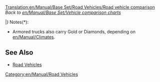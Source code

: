 [[Translation:en/Manual/Base Set/Road Vehicles/Road vehicle comparison]]
''Back to [[en/Manual/Base Set/Vehicle comparison charts]]''

{{en/Manual/Base Set/Road Vehicles/RoadVehicleHeader}}
{{en/Manual/Base Set/Road Vehicles/Tablespacer|11}}
{{en/Manual/Base Set/Road Vehicles/RoadVehicleRow|TSR|1930|MPS Regal Bus         |4,920|9,840|426|852|56|35|31 passengers|12}}
{{en/Manual/Base Set/Road Vehicles/RoadVehicleRow|TSR|1964|Hereford Leopard Bus  |5,740|11,480|600|1,200|88|55|35 passengers|15}}
{{en/Manual/Base Set/Road Vehicles/RoadVehicleRow|TSR|1987|Foster Bus            |6,150|12,300|834|1,668|112|70|37 passengers|15}}
{{en/Manual/Base Set/Road Vehicles/RoadVehicleRow|TSR|2008|Foster MkII Bus       |6,560|13,120|1,125|2,250|127|79|40 passengers|15}}
{{en/Manual/Base Set/Road Vehicles/RoadVehicleRow|Y  |1946|Ploddyphut MkI Bus    |4,920|9,840|426|852|56|35|30 passengers|15}}
{{en/Manual/Base Set/Road Vehicles/RoadVehicleRow|Y  |1972|Ploddyphut MkII Bus   |5,740|11,480|801|1,602|96|60|35 passengers|15}}
{{en/Manual/Base Set/Road Vehicles/RoadVehicleRow|Y  |2010|Ploddyphut MkIII Bus  |6,560|13,120|1,125|2,250|120|75|38 passengers|15}}
{{en/Manual/Base Set/Road Vehicles/Tablespacer|11}}
{{en/Manual/Base Set/Road Vehicles/RoadVehicleRow|TSR|1935|MPS Mail Truck        |4,715|9,430|421|842|48|30|22 bags of mail|15}}
{{en/Manual/Base Set/Road Vehicles/RoadVehicleRow|TSR|1980|Reynard Mail Truck    |5,535|11,070|787|1,574|88|55|28 bags of mail|15}}
{{en/Manual/Base Set/Road Vehicles/RoadVehicleRow|TSR|2018|Perry Mail Truck      |5,945|11,890|1,125|2,250|112|70|30 bags of mail|15}}
{{en/Manual/Base Set/Road Vehicles/RoadVehicleRow|Y  |1935|MightyMover Mail Truck|6,289|12,578|562|1,124|48|30|22 bags of mail|15}}
{{en/Manual/Base Set/Road Vehicles/RoadVehicleRow|Y  |1980|Powernaught Mail Truck|7,382|14,764|1,050|2,100|88|55|28 bags of mail|15}}
{{en/Manual/Base Set/Road Vehicles/RoadVehicleRow|Y  |2018|Wizzowow Mail Truck   |7,929|15,858|1,500|3,000|112|70|30 bags of mail|15}}
{{en/Manual/Base Set/Road Vehicles/Tablespacer|11}}
{{en/Manual/Base Set/Road Vehicles/RoadVehicleRow|TSR|1936|Witcombe Oil Tanker   |4,510|9,020|421|842|48|30|21,000 litres of oil|15}}
{{en/Manual/Base Set/Road Vehicles/RoadVehicleRow|TSR|1973|Foster Oil Tanker     |5,740|11,480|787|1,574|88|55|21,000 litres of oil|15}}
{{en/Manual/Base Set/Road Vehicles/RoadVehicleRow|TSR|2005|Perry Oil Tanker      |6,150|12,300|1,125|2,250|112|70|21,000 litres of oil|15}}
{{en/Manual/Base Set/Road Vehicles/Tablespacer|11}}
{{en/Manual/Base Set/Road Vehicles/RoadVehicleRow|TSR|1936|Balogh Goods Truck    |4,387|8,774|421|842|48|30|14 crates of goods|15}}
{{en/Manual/Base Set/Road Vehicles/RoadVehicleRow|TSR|1974|Craighead Goods Truck |5,330|10,660|787|1,574|88|55|16 crates of goods|15}}
{{en/Manual/Base Set/Road Vehicles/RoadVehicleRow|TSR|2005|Goss Goods Truck      |5,740|11,480|1,125|2,250|112|70|18 crates of goods|15}}
{{en/Manual/Base Set/Road Vehicles/Tablespacer|11}}
{{en/Manual/Base Set/Road Vehicles/RoadVehicleRow|TSR|1935|Hereford Grain Truck  |4,674|9,348|421|842|48|30|20 tonnes of grain|15}}
{{en/Manual/Base Set/Road Vehicles/RoadVehicleRow|TSR|1979|Thomas Grain Truck    |5,453|10,906|787|1,574|88|55|25 tonnes of grain|15}}
{{en/Manual/Base Set/Road Vehicles/RoadVehicleRow|TSR|2010|Goss Grain Truck      |5,863|11,726|1,125|2,250|112|70|30 tonnes of grain|15}}
{{en/Manual/Base Set/Road Vehicles/Tablespacer|11}}
{{en/Manual/Base Set/Road Vehicles/RoadVehicleRow|TSR|1935|Talbott Livestock Van |4,305|8,610|421|842|48|30|14 items of livestock|15}}
{{en/Manual/Base Set/Road Vehicles/RoadVehicleRow|TSR|1980|Uhl Livestock Van     |5,330|10,660|787|1,574|88|55|16 items of livestock|15}}
{{en/Manual/Base Set/Road Vehicles/RoadVehicleRow|TSR|2022|Foster Livestock Van  |5,740|11,480|1,125|2,250|112|70|18 items of livestock|15}}
{{en/Manual/Base Set/Road Vehicles/Tablespacer|11}}
{{en/Manual/Base Set/Road Vehicles/RoadVehicleRow|TSR|1935|Witcombe Wood Truck   |4,838|9,676|421|842|48|30|20 tonnes of wood|15}}
{{en/Manual/Base Set/Road Vehicles/RoadVehicleRow|TSR|1974|Foster Wood Truck     |5,617|11,234|787|1,574|88|55|22 tonnes of wood|15}}
{{en/Manual/Base Set/Road Vehicles/RoadVehicleRow|TSR|2018|Moreland Wood Truck   |6,027|12,054|1,125|2,250|112|70|24 tonnes of wood|15}}
{{en/Manual/Base Set/Road Vehicles/Tablespacer|11}}
{{en/Manual/Base Set/Road Vehicles/RoadVehicleRow|TSR|1936|Balogh Armoured Truck |5,945|11,890|421|842|48|30|12 bags of valuables*|15}}
{{en/Manual/Base Set/Road Vehicles/RoadVehicleRow|TSR|1981|Uhl Armoured Truck    |6,970|13,940|787|1,574|88|55|15 bags of valuables*|15}}
{{en/Manual/Base Set/Road Vehicles/RoadVehicleRow|TSR|2012|Foster Armoured Truck |7,380|14,760|1,125|2,250|112|70|16 bags of valuables*|15}}
{{en/Manual/Base Set/Road Vehicles/Tablespacer|11}}
{{en/Manual/Base Set/Road Vehicles/RoadVehicleRow|TS |1935|Balogh Coal Truck     |4,428|8,856|421|842|48|30|20 tonnes of coal|15}}
{{en/Manual/Base Set/Road Vehicles/RoadVehicleRow|TS |1975|Uhl Coal Truck        |5,248|10,496|787|1,574|88|55|25 tonnes of coal|15}}
{{en/Manual/Base Set/Road Vehicles/RoadVehicleRow|TS |2013|DW Coal Truck         |5,658|11,316|1,125|2,250|112|70|28 tonnes of coal|15}}
{{en/Manual/Base Set/Road Vehicles/Tablespacer|11}}
{{en/Manual/Base Set/Road Vehicles/RoadVehicleRow|T  |1935|MPS Iron Ore Truck    |4,961|9,922|421|842|48|30|22 tonnes of iron ore|15}}
{{en/Manual/Base Set/Road Vehicles/RoadVehicleRow|T  |1977|Uhl Iron Ore Truck    |5,740|11,480|787|1,574|88|55|25 tonnes of iron ore|15}}
{{en/Manual/Base Set/Road Vehicles/RoadVehicleRow|T  |2011|Goss Iron Ore Truck   |6,150|12,300|1,125|2,250|112|70|27 tonnes of iron ore|15}}
{{en/Manual/Base Set/Road Vehicles/Tablespacer|11}}
{{en/Manual/Base Set/Road Vehicles/RoadVehicleRow|T  |1936|Balogh Steel Truck     |4,592|9,184|421|842|48|30|15 tonnes of steel|15}}
{{en/Manual/Base Set/Road Vehicles/RoadVehicleRow|T  |1977|Uhl Steel Truck        |5,535|11,070|787|1,574|88|55|18 tonnes of steel|15}}
{{en/Manual/Base Set/Road Vehicles/RoadVehicleRow|T  |2007|Kelling Steel Truck    |5,945|11,890|1,125|2,250|112|70|20 tonnes of steel|15}}
{{en/Manual/Base Set/Road Vehicles/Tablespacer|11}}
{{en/Manual/Base Set/Road Vehicles/RoadVehicleRow|SR |1935|Foster Food Van       |4,592|9,184|421|842|48|30|17 tonnes of food|15}}
{{en/Manual/Base Set/Road Vehicles/RoadVehicleRow|SR |1971|Perry Food Van        |5,494|10,988|787|1,574|88|55|20 tonnes of food|15}}
{{en/Manual/Base Set/Road Vehicles/RoadVehicleRow|SR |2004|Chippy Food Van       |5,904|11,808|1,125|2,250|112|70|22 tonnes of food|15}}
{{en/Manual/Base Set/Road Vehicles/Tablespacer|11}}
{{en/Manual/Base Set/Road Vehicles/RoadVehicleRow|S  |1936|Uhl Paper Truck       |4,592|9,184|421|842|48|30|15 tonnes of paper|15}}
{{en/Manual/Base Set/Road Vehicles/RoadVehicleRow|S  |1979|Balogh Paper Truck    |5,535|11,070|787|1,574|88|55|18 tonnes of paper|15}}
{{en/Manual/Base Set/Road Vehicles/RoadVehicleRow|S  |2007|MPS Paper Truck       |5,945|11,890|1,125|2,250|112|70|20 tonnes of paper|15}}
{{en/Manual/Base Set/Road Vehicles/Tablespacer|11}}
{{en/Manual/Base Set/Road Vehicles/RoadVehicleRow|R  |1935|MPS Copper Ore Truck   |4,961|9,922|421|842|48|30|22 tonnes of copper ore|15}}
{{en/Manual/Base Set/Road Vehicles/RoadVehicleRow|R  |1977|Uhl Copper Ore Truck   |5,740|11,480|787|1,574|88|55|25 tonnes of copper ore|15}}
{{en/Manual/Base Set/Road Vehicles/RoadVehicleRow|R  |2011|Goss Copper Ore Truck  |6,150|12,300|1,125|2,250|112|70|27 tonnes of copper ore|15}}
{{en/Manual/Base Set/Road Vehicles/Tablespacer|11}}
{{en/Manual/Base Set/Road Vehicles/RoadVehicleRow|R  |1936|Uhl Water Tanker       |4,551|9,102|421|842|48|30|21,000 litres of water|15}}
{{en/Manual/Base Set/Road Vehicles/RoadVehicleRow|R  |1978|Balogh Water Tanker    |5,781|11,562|787|1,574|88|55|25,000 litres of water|15}}
{{en/Manual/Base Set/Road Vehicles/RoadVehicleRow|R  |2011|MPS Water Tanker       |6,191|12,382|1,125|2,250|112|70|27,000 litres of water|15}}
{{en/Manual/Base Set/Road Vehicles/Tablespacer|11}}
{{en/Manual/Base Set/Road Vehicles/RoadVehicleRow|R  |1935|Balogh Fruit Truck    |4,838|9,676|421|842|48|30|18 tonnes of fruit|15}}
{{en/Manual/Base Set/Road Vehicles/RoadVehicleRow|R  |1978|Uhl Fruit Truck       |6,068|12,136|787|1,574|88|55|20 tonnes of fruit|15}}
{{en/Manual/Base Set/Road Vehicles/RoadVehicleRow|R  |2012|Kelling Fruit Truck   |6,478|12,956|1,125|2,250|112|70|23 tonnes of fruit|15}}
{{en/Manual/Base Set/Road Vehicles/Tablespacer|11}}
{{en/Manual/Base Set/Road Vehicles/RoadVehicleRow|R  |1935|Balogh Rubber Truck   |4,797|9,594|421|842|48|30|17,000 litres of rubber|15}}
{{en/Manual/Base Set/Road Vehicles/RoadVehicleRow|R  |1978|Uhl Rubber Truck      |6,027|12,054|787|1,574|88|55|19,000 litres of rubber|15}}
{{en/Manual/Base Set/Road Vehicles/RoadVehicleRow|R  |2012|RMT Rubber Truck      |6,437|12,874|1,125|2,250|112|70|22,000 litres of rubber|15}}
|}
Notes(*):
*Armored trucks also carry Gold or Diamonds, depending on [[en/Manual/Climates]].


==See Also==
* [[en/Manual/Road vehicles#list-of-road-vehicles|Road Vehicles]]

[[Category:en/Manual/Road Vehicles]]